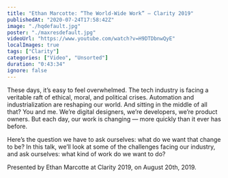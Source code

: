 ```yaml
---
title: "Ethan Marcotte: “The World-Wide Work” — Clarity 2019"
publishedAt: "2020-07-24T17:58:42Z"
image: "./hqdefault.jpg"
poster: "./maxresdefault.jpg"
videoUrl: "https://www.youtube.com/watch?v=H9DTDbnwQyE"
localImages: true
tags: ["Clarity"]
categories: ["Video", "Unsorted"]
duration: "0:43:34"
ignore: false
---
```


These days, it’s easy to feel overwhelmed. The tech industry is facing a veritable raft of ethical, moral, and political crises. Automation and industrialization are reshaping our world. And sitting in the middle of all that? You and me. We’re digital designers, we’re developers, we’re product owners. But each day, our work is changing — more quickly than it ever has before.

Here’s the question we have to ask ourselves: what do we want that change to be? In this talk, we’ll look at some of the challenges facing our industry, and ask ourselves: what kind of work do we want to do?

Presented by Ethan Marcotte at Clarity 2019, on August 20th, 2019.
